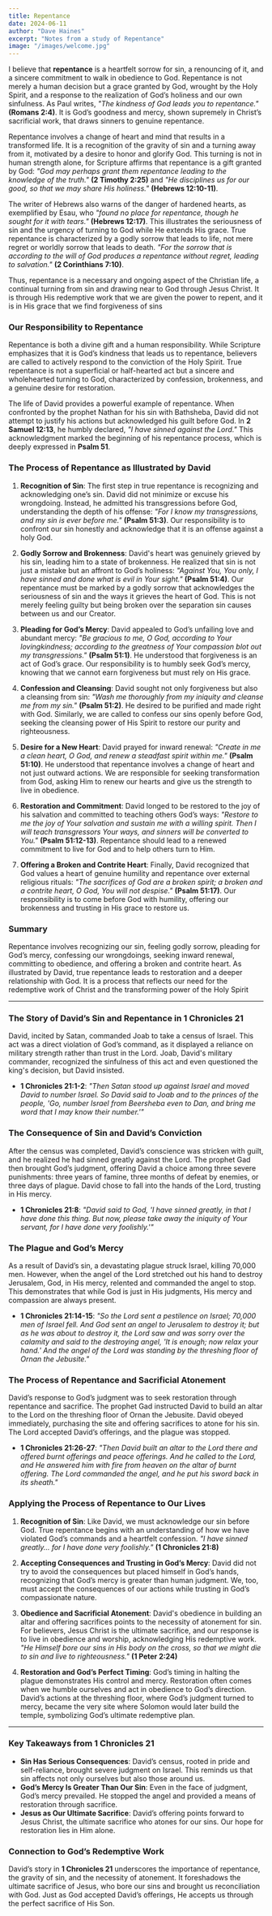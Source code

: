 ```yaml
---
title: Repentance
date: 2024-06-11
author: "Dave Haines"
excerpt: "Notes from a study of Repentance"
image: "/images/welcome.jpg"
---
```


I believe that **repentance** is a heartfelt sorrow for sin, a renouncing of it, and a sincere commitment to walk in obedience to God. Repentance is not merely a human decision but a grace granted by God, wrought by the Holy Spirit, and a response to the realization of God’s holiness and our own sinfulness. As Paul writes, *"The kindness of God leads you to repentance."* **(Romans 2:4)**. It is God’s goodness and mercy, shown supremely in Christ’s sacrificial work, that draws sinners to genuine repentance.

Repentance involves a change of heart and mind that results in a transformed life. It is a recognition of the gravity of sin and a turning away from it, motivated by a desire to honor and glorify God. This turning is not in human strength alone, for Scripture affirms that repentance is a gift granted by God: *"God may perhaps grant them repentance leading to the knowledge of the truth."* **(2 Timothy 2:25)** and *"He disciplines us for our good, so that we may share His holiness."* **(Hebrews 12:10-11)**.

The writer of Hebrews also warns of the danger of hardened hearts, as exemplified by Esau, who *"found no place for repentance, though he sought for it with tears."* **(Hebrews 12:17)**. This illustrates the seriousness of sin and the urgency of turning to God while He extends His grace. True repentance is characterized by a godly sorrow that leads to life, not mere regret or worldly sorrow that leads to death. *"For the sorrow that is according to the will of God produces a repentance without regret, leading to salvation."* **(2 Corinthians 7:10)**.

Thus, repentance is a necessary and ongoing aspect of the Christian life, a continual turning from sin and drawing near to God through Jesus Christ. It is through His redemptive work that we are given the power to repent, and it is in His grace that we find forgiveness of sins

### **Our Responsibility to Repentance**

Repentance is both a divine gift and a human responsibility. While Scripture emphasizes that it is God’s kindness that leads us to repentance, believers are called to actively respond to the conviction of the Holy Spirit. True repentance is not a superficial or half-hearted act but a sincere and wholehearted turning to God, characterized by confession, brokenness, and a genuine desire for restoration.

The life of David provides a powerful example of repentance. When confronted by the prophet Nathan for his sin with Bathsheba, David did not attempt to justify his actions but acknowledged his guilt before God. In **2 Samuel 12:13**, he humbly declared, *"I have sinned against the Lord."* This acknowledgment marked the beginning of his repentance process, which is deeply expressed in **Psalm 51**.

### **The Process of Repentance as Illustrated by David**

1. **Recognition of Sin**: 
   The first step in true repentance is recognizing and acknowledging one’s sin. David did not minimize or excuse his wrongdoing. Instead, he admitted his transgressions before God, understanding the depth of his offense: *"For I know my transgressions, and my sin is ever before me."* **(Psalm 51:3)**. Our responsibility is to confront our sin honestly and acknowledge that it is an offense against a holy God.

2. **Godly Sorrow and Brokenness**: 
   David's heart was genuinely grieved by his sin, leading him to a state of brokenness. He realized that sin is not just a mistake but an affront to God’s holiness: *"Against You, You only, I have sinned and done what is evil in Your sight."* **(Psalm 51:4)**. Our repentance must be marked by a godly sorrow that acknowledges the seriousness of sin and the ways it grieves the heart of God. This is not merely feeling guilty but being broken over the separation sin causes between us and our Creator.

3. **Pleading for God’s Mercy**: 
   David appealed to God’s unfailing love and abundant mercy: *"Be gracious to me, O God, according to Your lovingkindness; according to the greatness of Your compassion blot out my transgressions."* **(Psalm 51:1)**. He understood that forgiveness is an act of God’s grace. Our responsibility is to humbly seek God’s mercy, knowing that we cannot earn forgiveness but must rely on His grace.

4. **Confession and Cleansing**: 
   David sought not only forgiveness but also a cleansing from sin: *"Wash me thoroughly from my iniquity and cleanse me from my sin."* **(Psalm 51:2)**. He desired to be purified and made right with God. Similarly, we are called to confess our sins openly before God, seeking the cleansing power of His Spirit to restore our purity and righteousness.

5. **Desire for a New Heart**: 
   David prayed for inward renewal: *"Create in me a clean heart, O God, and renew a steadfast spirit within me."* **(Psalm 51:10)**. He understood that repentance involves a change of heart and not just outward actions. We are responsible for seeking transformation from God, asking Him to renew our hearts and give us the strength to live in obedience.

6. **Restoration and Commitment**: 
   David longed to be restored to the joy of his salvation and committed to teaching others God’s ways: *"Restore to me the joy of Your salvation and sustain me with a willing spirit. Then I will teach transgressors Your ways, and sinners will be converted to You."* **(Psalm 51:12-13)**. Repentance should lead to a renewed commitment to live for God and to help others turn to Him.

7. **Offering a Broken and Contrite Heart**: 
   Finally, David recognized that God values a heart of genuine humility and repentance over external religious rituals: *"The sacrifices of God are a broken spirit; a broken and a contrite heart, O God, You will not despise."* **(Psalm 51:17)**. Our responsibility is to come before God with humility, offering our brokenness and trusting in His grace to restore us.

### **Summary**

Repentance involves recognizing our sin, feeling godly sorrow, pleading for God’s mercy, confessing our wrongdoings, seeking inward renewal, committing to obedience, and offering a broken and contrite heart. As illustrated by David, true repentance leads to restoration and a deeper relationship with God. It is a process that reflects our need for the redemptive work of Christ and the transforming power of the Holy Spirit

---

### **The Story of David’s Sin and Repentance in 1 Chronicles 21**

David, incited by Satan, commanded Joab to take a census of Israel. This act was a direct violation of God’s command, as it displayed a reliance on military strength rather than trust in the Lord. Joab, David's military commander, recognized the sinfulness of this act and even questioned the king's decision, but David insisted.

- **1 Chronicles 21:1-2**: *"Then Satan stood up against Israel and moved David to number Israel. So David said to Joab and to the princes of the people, 'Go, number Israel from Beersheba even to Dan, and bring me word that I may know their number.'"*

### **The Consequence of Sin and David’s Conviction**

After the census was completed, David’s conscience was stricken with guilt, and he realized he had sinned greatly against the Lord. The prophet Gad then brought God’s judgment, offering David a choice among three severe punishments: three years of famine, three months of defeat by enemies, or three days of plague. David chose to fall into the hands of the Lord, trusting in His mercy.

- **1 Chronicles 21:8**: *"David said to God, 'I have sinned greatly, in that I have done this thing. But now, please take away the iniquity of Your servant, for I have done very foolishly.'"*

### **The Plague and God’s Mercy**

As a result of David’s sin, a devastating plague struck Israel, killing 70,000 men. However, when the angel of the Lord stretched out his hand to destroy Jerusalem, God, in His mercy, relented and commanded the angel to stop. This demonstrates that while God is just in His judgments, His mercy and compassion are always present.

- **1 Chronicles 21:14-15**: *"So the Lord sent a pestilence on Israel; 70,000 men of Israel fell. And God sent an angel to Jerusalem to destroy it; but as he was about to destroy it, the Lord saw and was sorry over the calamity and said to the destroying angel, 'It is enough; now relax your hand.' And the angel of the Lord was standing by the threshing floor of Ornan the Jebusite."*

### **The Process of Repentance and Sacrificial Atonement**

David’s response to God’s judgment was to seek restoration through repentance and sacrifice. The prophet Gad instructed David to build an altar to the Lord on the threshing floor of Ornan the Jebusite. David obeyed immediately, purchasing the site and offering sacrifices to atone for his sin. The Lord accepted David’s offerings, and the plague was stopped.

- **1 Chronicles 21:26-27**: *"Then David built an altar to the Lord there and offered burnt offerings and peace offerings. And he called to the Lord, and He answered him with fire from heaven on the altar of burnt offering. The Lord commanded the angel, and he put his sword back in its sheath."*

### **Applying the Process of Repentance to Our Lives**

1. **Recognition of Sin**: Like David, we must acknowledge our sin before God. True repentance begins with an understanding of how we have violated God’s commands and a heartfelt confession. *"I have sinned greatly... for I have done very foolishly."* **(1 Chronicles 21:8)**

2. **Accepting Consequences and Trusting in God’s Mercy**: David did not try to avoid the consequences but placed himself in God’s hands, recognizing that God’s mercy is greater than human judgment. We, too, must accept the consequences of our actions while trusting in God’s compassionate nature.

3. **Obedience and Sacrificial Atonement**: David's obedience in building an altar and offering sacrifices points to the necessity of atonement for sin. For believers, Jesus Christ is the ultimate sacrifice, and our response is to live in obedience and worship, acknowledging His redemptive work. *"He Himself bore our sins in His body on the cross, so that we might die to sin and live to righteousness."* **(1 Peter 2:24)**

4. **Restoration and God’s Perfect Timing**: God’s timing in halting the plague demonstrates His control and mercy. Restoration often comes when we humble ourselves and act in obedience to God’s direction. David’s actions at the threshing floor, where God’s judgment turned to mercy, became the very site where Solomon would later build the temple, symbolizing God’s ultimate redemptive plan.

---

### **Key Takeaways from 1 Chronicles 21**

- **Sin Has Serious Consequences**: David’s census, rooted in pride and self-reliance, brought severe judgment on Israel. This reminds us that sin affects not only ourselves but also those around us.
- **God’s Mercy Is Greater Than Our Sin**: Even in the face of judgment, God’s mercy prevailed. He stopped the angel and provided a means of restoration through sacrifice.
- **Jesus as Our Ultimate Sacrifice**: David’s offering points forward to Jesus Christ, the ultimate sacrifice who atones for our sins. Our hope for restoration lies in Him alone.

### **Connection to God’s Redemptive Work**

David’s story in **1 Chronicles 21** underscores the importance of repentance, the gravity of sin, and the necessity of atonement. It foreshadows the ultimate sacrifice of Jesus, who bore our sins and brought us reconciliation with God. Just as God accepted David’s offerings, He accepts us through the perfect sacrifice of His Son. 

